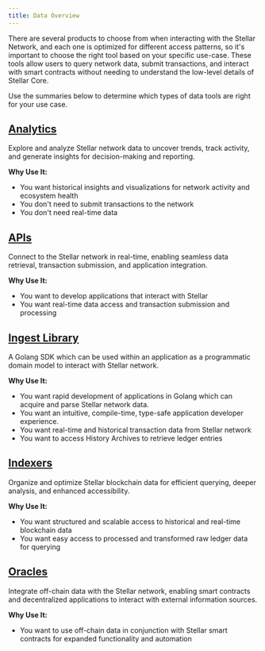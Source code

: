 ```yaml
---
title: Data Overview
---
```


There are several products to choose from when interacting with the Stellar Network, and each one is optimized for different access patterns, so it's important to choose the right tool based on your specific use-case. These tools allow users to query network data, submit transactions, and interact with smart contracts without needing to understand the low-level details of Stellar Core.

Use the summaries below to determine which types of data tools are right for your use case.

## [Analytics](./analytics/README.mdx)

Explore and analyze Stellar network data to uncover trends, track activity, and generate insights for decision-making and reporting.

**Why Use It:**

- You want historical insights and visualizations for network activity and ecosystem health
- You don't need to submit transactions to the network
- You don't need real-time data

## [APIs](./apis/README.mdx)

Connect to the Stellar network in real-time, enabling seamless data retrieval, transaction submission, and application integration.

**Why Use It:**

- You want to develop applications that interact with Stellar
- You want real-time data access and transaction submission and processing

## [Ingest Library](./ingest-library/README.mdx)

A Golang SDK which can be used within an application as a programmatic domain model to interact with Stellar network.

**Why Use It:**

- You want rapid development of applications in Golang which can acquire and parse Stellar network data.
- You want an intuitive, compile-time, type-safe application developer experience.
- You want real-time and historical transaction data from Stellar network
- You want to access History Archives to retrieve ledger entries

## [Indexers](./indexers/README.mdx)

Organize and optimize Stellar blockchain data for efficient querying, deeper analysis, and enhanced accessibility.

**Why Use It:**

- You want structured and scalable access to historical and real-time blockchain data
- You want easy access to processed and transformed raw ledger data for querying

## [Oracles](./oracles/README.mdx)

Integrate off-chain data with the Stellar network, enabling smart contracts and decentralized applications to interact with external information sources.

**Why Use It:**

- You want to use off-chain data in conjunction with Stellar smart contracts for expanded functionality and automation

